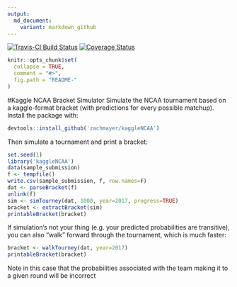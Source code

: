 ```yaml
---
output:
  md_document:
    variant: markdown_github
---
```


<!-- README.md is generated from README.Rmd. Please edit that file -->

[![Travis-CI Build Status](https://travis-ci.org/zachmayer/kaggleNCAA.png?branch=master)](https://travis-ci.org/zachmayer/kaggleNCAA)
[![Coverage Status](https://coveralls.io/repos/zachmayer/kaggleNCAA/badge.svg?branch=master)](https://coveralls.io/r/zachmayer/kaggleNCAA?branch=master)

```r
knitr::opts_chunk$set(
  collapse = TRUE,
  comment = "#>",
  fig.path = "README-"
)
```

#Kaggle NCAA Bracket Simulator
Simulate the NCAA tournament based on a kaggle-format bracket (with predictions for every possible matchup).  Install the package with:
```r
devtools::install_github('zachmayer/kaggleNCAA')
```
Then simulate a tournament and print a bracket:
```r
set.seed(1)
library('kaggleNCAA')
data(sample_submission)
f <- tempfile()
write.csv(sample_submission, f, row.names=F)
dat <- parseBracket(f)
unlink(f)
sim <- simTourney(dat, 1000, year=2017, progress=TRUE)
bracket <- extractBracket(sim)
printableBracket(bracket)
```
If simulation's not your thing (e.g. your predicted probabilities are transitive), you can also "walk" forward through the tournament, which is much faster:
```r
bracket <- walkTourney(dat, year=2017)
printableBracket(bracket)
```
Note in this case that the probabilities associated with the team making it to a given round will be incorrect
